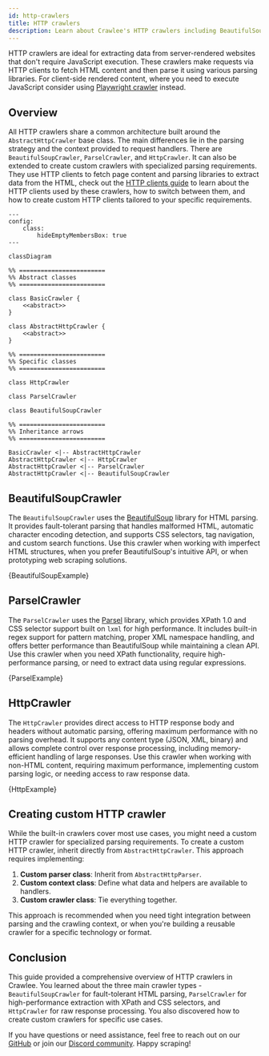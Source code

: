 ```yaml
---
id: http-crawlers
title: HTTP crawlers
description: Learn about Crawlee's HTTP crawlers including BeautifulSoup, Parsel, and raw HTTP crawlers for efficient server-rendered content extraction without JavaScript execution.
---
```




HTTP crawlers are ideal for extracting data from server-rendered websites that don't require JavaScript execution. These crawlers make requests via HTTP clients to fetch HTML content and then parse it using various parsing libraries. For client-side rendered content, where you need to execute JavaScript consider using [Playwright crawler](https://crawlee.dev/python/docs/guides/playwright-crawler) instead.

## Overview

All HTTP crawlers share a common architecture built around the <ApiLink to="class/AbstractHttpCrawler">`AbstractHttpCrawler`</ApiLink> base class. The main differences lie in the parsing strategy and the context provided to request handlers. There are <ApiLink to="class/BeautifulSoupCrawler">`BeautifulSoupCrawler`</ApiLink>, <ApiLink to="class/ParselCrawler">`ParselCrawler`</ApiLink>, and <ApiLink to="class/HttpCrawler">`HttpCrawler`</ApiLink>. It can also be extended to create custom crawlers with specialized parsing requirements. They use HTTP clients to fetch page content and parsing libraries to extract data from the HTML, check out the [HTTP clients guide](./http-clients) to learn about the HTTP clients used by these crawlers, how to switch between them, and how to create custom HTTP clients tailored to your specific requirements.

```mermaid
---
config:
    class:
        hideEmptyMembersBox: true
---

classDiagram

%% ========================
%% Abstract classes
%% ========================

class BasicCrawler {
    <<abstract>>
}

class AbstractHttpCrawler {
    <<abstract>>
}

%% ========================
%% Specific classes
%% ========================

class HttpCrawler

class ParselCrawler

class BeautifulSoupCrawler

%% ========================
%% Inheritance arrows
%% ========================

BasicCrawler <|-- AbstractHttpCrawler
AbstractHttpCrawler <|-- HttpCrawler
AbstractHttpCrawler <|-- ParselCrawler
AbstractHttpCrawler <|-- BeautifulSoupCrawler
```

## BeautifulSoupCrawler

The <ApiLink to="class/BeautifulSoupCrawler">`BeautifulSoupCrawler`</ApiLink> uses the [BeautifulSoup](https://www.crummy.com/software/BeautifulSoup/) library for HTML parsing. It provides fault-tolerant parsing that handles malformed HTML, automatic character encoding detection, and supports CSS selectors, tag navigation, and custom search functions. Use this crawler when working with imperfect HTML structures, when you prefer BeautifulSoup's intuitive API, or when prototyping web scraping solutions.

<RunnableCodeBlock className="language-python" language="python">
    {BeautifulSoupExample}
</RunnableCodeBlock>

## ParselCrawler

The <ApiLink to="class/ParselCrawler">`ParselCrawler`</ApiLink> uses the [Parsel](https://parsel.readthedocs.io/) library, which provides XPath 1.0 and CSS selector support built on `lxml` for high performance. It includes built-in regex support for pattern matching, proper XML namespace handling, and offers better performance than BeautifulSoup while maintaining a clean API. Use this crawler when you need XPath functionality, require high-performance parsing, or need to extract data using regular expressions.

<RunnableCodeBlock className="language-python" language="python">
    {ParselExample}
</RunnableCodeBlock>

## HttpCrawler

The <ApiLink to="class/HttpCrawler">`HttpCrawler`</ApiLink> provides direct access to HTTP response body and headers without automatic parsing, offering maximum performance with no parsing overhead. It supports any content type (JSON, XML, binary) and allows complete control over response processing, including memory-efficient handling of large responses. Use this crawler when working with non-HTML content, requiring maximum performance, implementing custom parsing logic, or needing access to raw response data.

<RunnableCodeBlock className="language-python" language="python">
    {HttpExample}
</RunnableCodeBlock>

## Creating custom HTTP crawler

While the built-in crawlers cover most use cases, you might need a custom HTTP crawler for specialized parsing requirements. To create a custom HTTP crawler, inherit directly from <ApiLink to="class/AbstractHttpCrawler">`AbstractHttpCrawler`</ApiLink>. This approach requires implementing:

1. **Custom parser class**: Inherit from <ApiLink to="class/AbstractHttpParser">`AbstractHttpParser`</ApiLink>.
2. **Custom context class**: Define what data and helpers are available to handlers.
3. **Custom crawler class**: Tie everything together.

This approach is recommended when you need tight integration between parsing and the crawling context, or when you're building a reusable crawler for a specific technology or format.

## Conclusion

This guide provided a comprehensive overview of HTTP crawlers in Crawlee. You learned about the three main crawler types - <ApiLink to="class/BeautifulSoupCrawler">`BeautifulSoupCrawler`</ApiLink> for fault-tolerant HTML parsing, <ApiLink to="class/ParselCrawler">`ParselCrawler`</ApiLink> for high-performance extraction with XPath and CSS selectors, and <ApiLink to="class/HttpCrawler">`HttpCrawler`</ApiLink> for raw response processing. You also discovered how to create custom crawlers for specific use cases.

If you have questions or need assistance, feel free to reach out on our [GitHub](https://github.com/apify/crawlee-python) or join our [Discord community](https://discord.com/invite/jyEM2PRvMU). Happy scraping!
